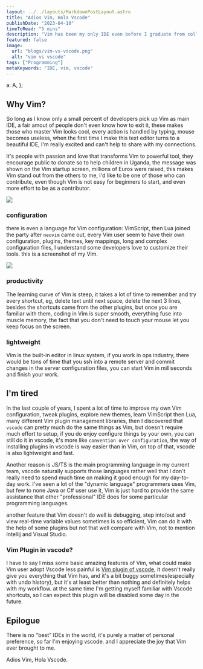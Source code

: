 ```yaml
---
layout: ../../layouts/MarkdownPostLayout.astro
title: "Adios Vim, Hola Vscode"
publishDate: "2023-04-10"
timeToRead: "5 mins"
description: "Vim has been my only IDE even before I graduate from college, after using almost 10 years, I embraced Vscode and make it my day-to-day IDE"
featured: false
image:
  url: "blogs/vim-vs-vscode.png"
  alt: "vim vs vscode"
tags: ["Programming"]
metaKeywords: "IDE, vim, vscode"
---
```



  a: A,
};

## Why Vim?

So long as I know only a small percent of developers pick up Vim as main IDE, a fair amout of people don't even know how to exit it, these makes those who master Vim looks cool, every action is handled by typing, mouse becomes useless, when the first time I make this text editor turns to a beautiful IDE, I'm really excited and can't help to share with my connections.

It's people with passion and love that transforms Vim to powerful tool, they encourage public to donate so to help children in Uganda, the message was shown on the Vim startup screen, millions of Euros were raised, this makes Vim stand out from the others to me, I'd like to be one of those who can contribute, even though Vim is not easy for beginners to start, and even more effort to be as a contributor.

![](./../blogs/vim-uganda.png)

### configuration

there is even a language for Vim configuration: VimScript, then Lua joined the party after `neovim` came out, every Vim user seem to have their own configuration, plugins, themes, key mappings, long and complex configuration files, I understand some developers love to customize their tools. this is a screenshot of my Vim.

![](./../blogs/my-vim.png)

### productivity

The learning curve of Vim is steep, it takes a lot of time to remember and try every shortcut, eg, delete text until next space, delete the next 3 lines, besides the shortcuts came from the other plugins, but once you are familiar with them, coding in Vim is super smooth, everything fuse into muscle memory, the fact that you don't need to touch your mouse let you keep focus on the screen.

### lightweight

Vim is the built-in editor in linux system, if you work in ops industry, there would be tons of time that you ssh into a remote server and commit changes in the server configuration files, you can start Vim in milliseconds and finish your work.

## I'm tired

In the last couple of years, I spent a lot of time to improve my own Vim configuration, tweak plugins, explore new themes, learn VimScript then Lua, many different Vim plugin management libraries, then I discovered that `vscode` can pretty much do the same things as Vim, but doesn't require much effort to setup, if you do enjoy configure things by your own, you can still do it in vscode, it's more like `convention over configuration`, the way of installing plugins in vscode is way easier than in Vim, on top of that, vscode is also lightweight and fast.

Another reason is JS/TS is the main programming language in my current team, vscode naturally supports those languages rather well that I don't really need to spend much time on making it good enough for my day-to-day work. I've seen a lot of the "dynamic language" programmers uses Vim, but few to none Java or C# user use it, Vim is just hard to provide the same assistance that other "professional" IDE does for some particular programming languages.

another feature that Vim doesn't do well is debugging, step into/out and view real-time variable values sometimes is so efficient, Vim can do it with the help of some plugins but not that well compare with Vim, not to mention Intellij and Visual Studio.

### Vim Plugin in vscode?

I have to say I miss some basic amazing features of Vim, what could make Vim user adopt Vscode less painful is [Vim plugin of vscode](https://marketplace.visualstudio.com/items?itemName=vscodevim.vim), it doesn't really give you everything that Vim has, and it's a bit buggy sometimes(especially with undo history), but it's at least better than nothing and definitely helps with my workflow. at the same time I'm getting myself familiar with Vscode shortcuts, so I can expect this plugin will be disabled some day in the future.

## Epilogue

There is no "best" IDEs in the world, it's purely a matter of personal preference, so far I'm enjoying vscode. and I appreciate the joy that Vim ever brought to me.

Adios Vim, Hola Vscode.
